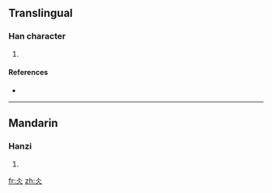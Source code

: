 ==Translingual==

===Han character===
{{Han char|rn=9|rad=人|as=02|sn=4|four=|canj=人人 (OO), X人人 (XOO)}}

# {{defn|Han|sort=人02}}

====References====
* {{Han ref|kx=0092.010|dkj=00360|dj=0194.050|hdz=10105.020|uh=4ECC|ud=20172}}

----

==Mandarin==

===Hanzi===
{{cmn-hanzi|pin=[[bīng]] ([[bing1]])|wg=ping<sup>1</sup>}}

# {{defn|Mandarin|sort=人02}}

[[fr:仌]]
[[zh:仌]]
